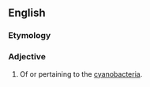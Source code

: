 ==English==

===Etymology===
{{suffix|en|cyanobacteria|al}}

===Adjective===
{{en-adj|-}}

# {{lb|en|biology}} Of or pertaining to the [[cyanobacteria]].
